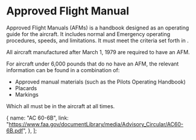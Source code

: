 

# Approved Flight Manual

Approved Flight Manuals (AFMs) is a handbook designed as an operating guide for the aircraft. It includes normal and Emergency
operating procedures, speeds, and limitations. It must meet the criteria set forth in <Reg part="21.5" />.

All aircraft manufactured after March 1, 1979 are required to have an AFM.

For aircraft under 6,000 pounds that do no have an AFM, the relevant information can be found in a combination of:

- Approved manual materials (such as the Pilots Operating Handbook)
- Placards
- Markings

Which all must be in the aircraft at all times.

<Reg part="91.9" />

  {
    name: "AC 60-6B",
    link: "https://www.faa.gov/documentLibrary/media/Advisory_Circular/AC60-6B.pdf",
  },
];
